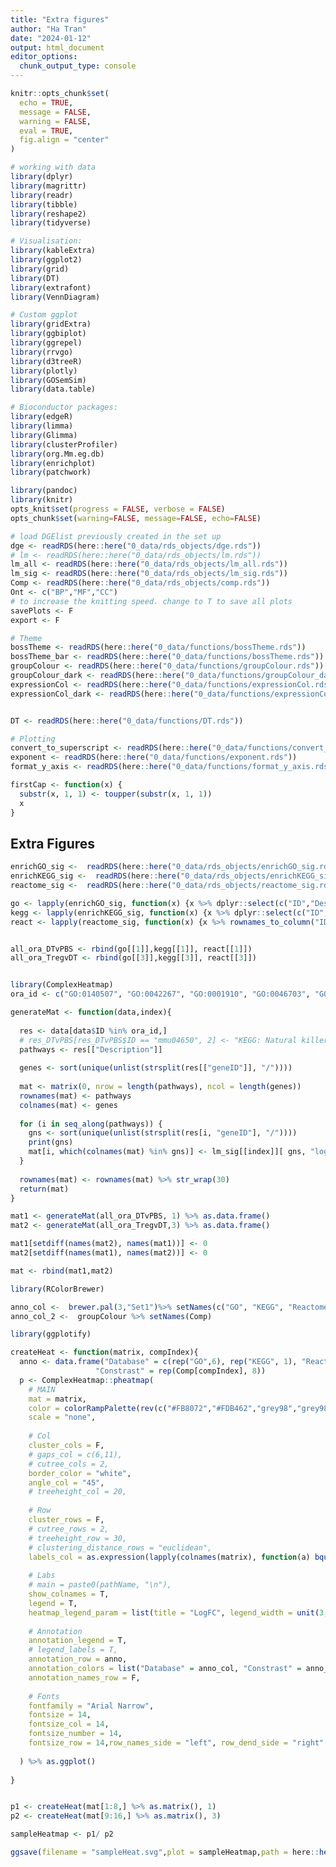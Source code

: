 ---
title: "Extra figures"
author: "Ha Tran"
date: "2024-01-12"
output: html_document
editor_options: 
  chunk_output_type: console
---
```{r setup, include=FALSE}
knitr::opts_chunk$set(
  echo = TRUE,
  message = FALSE,
  warning = FALSE,
  eval = TRUE,
  fig.align = "center"
)
```


```{r load libraries}
# working with data
library(dplyr)
library(magrittr)
library(readr)
library(tibble)
library(reshape2)
library(tidyverse)

# Visualisation:
library(kableExtra)
library(ggplot2)
library(grid)
library(DT)
library(extrafont)
library(VennDiagram)

# Custom ggplot
library(gridExtra)
library(ggbiplot)
library(ggrepel)
library(rrvgo)
library(d3treeR)
library(plotly)
library(GOSemSim)
library(data.table)

# Bioconductor packages:
library(edgeR)
library(limma)
library(Glimma)
library(clusterProfiler)
library(org.Mm.eg.db)
library(enrichplot)
library(patchwork)

library(pandoc)
library(knitr)
opts_knit$set(progress = FALSE, verbose = FALSE)
opts_chunk$set(warning=FALSE, message=FALSE, echo=FALSE)

```

```{r importData}
# load DGElist previously created in the set up
dge <- readRDS(here::here("0_data/rds_objects/dge.rds"))
# lm <- readRDS(here::here("0_data/rds_objects/lm.rds"))
lm_all <- readRDS(here::here("0_data/rds_objects/lm_all.rds"))
lm_sig <- readRDS(here::here("0_data/rds_objects/lm_sig.rds"))
Comp <- readRDS(here::here("0_data/rds_objects/comp.rds"))
Ont <- c("BP","MF","CC")
# to increase the knitting speed. change to T to save all plots
savePlots <- F
export <- F
```

```{r importFunctions}
# Theme
bossTheme <- readRDS(here::here("0_data/functions/bossTheme.rds"))
bossTheme_bar <- readRDS(here::here("0_data/functions/bossTheme.rds"))
groupColour <- readRDS(here::here("0_data/functions/groupColour.rds"))
groupColour_dark <- readRDS(here::here("0_data/functions/groupColour_dark.rds"))
expressionCol <- readRDS(here::here("0_data/functions/expressionCol.rds"))
expressionCol_dark <- readRDS(here::here("0_data/functions/expressionCol_dark.rds"))


DT <- readRDS(here::here("0_data/functions/DT.rds"))

# Plotting
convert_to_superscript <- readRDS(here::here("0_data/functions/convert_to_superscript.rds"))
exponent <- readRDS(here::here("0_data/functions/exponent.rds"))
format_y_axis <- readRDS(here::here("0_data/functions/format_y_axis.rds"))

firstCap <- function(x) {
  substr(x, 1, 1) <- toupper(substr(x, 1, 1))
  x
}

```

## Extra Figures

```{r functionalHeat}
enrichGO_sig <-  readRDS(here::here("0_data/rds_objects/enrichGO_sig.rds"))
enrichKEGG_sig <-  readRDS(here::here("0_data/rds_objects/enrichKEGG_sig.rds"))
reactome_sig <-  readRDS(here::here("0_data/rds_objects/reactome_sig.rds"))

go <- lapply(enrichGO_sig, function(x) {x %>% dplyr::select(c("ID","Description", "geneID"))})
kegg <- lapply(enrichKEGG_sig, function(x) {x %>% dplyr::select(c("ID","Description", "geneID"))})
react <- lapply(reactome_sig, function(x) {x %>% rownames_to_column("ID") %>% dplyr::select(c("ID","Description", "geneID"))})


all_ora_DTvPBS <- rbind(go[[1]],kegg[[1]], react[[1]])
all_ora_TregvDT <- rbind(go[[3]],kegg[[3]], react[[3]])


library(ComplexHeatmap)
ora_id <- c("GO:0140507", "GO:0042267", "GO:0001910", "GO:0046703", "GO:0001913","GO:0019835","mmu04612","R-MMU-1474228")

generateMat <- function(data,index){
  
  res <- data[data$ID %in% ora_id,]
  # res_DTvPBS[res_DTvPBS$ID == "mmu04650", 2] <- "KEGG: Natural killer cell mediated cytotoxicity"
  pathways <- res[["Description"]]
  
  genes <- sort(unique(unlist(strsplit(res[["geneID"]], "/"))))
  
  mat <- matrix(0, nrow = length(pathways), ncol = length(genes))
  rownames(mat) <- pathways
  colnames(mat) <- genes
  
  for (i in seq_along(pathways)) {
    gns <- sort(unique(unlist(strsplit(res[i, "geneID"], "/"))))
    print(gns)
    mat[i, which(colnames(mat) %in% gns)] <- lm_sig[[index]][ gns, "logFC"]
  }
  
  rownames(mat) <- rownames(mat) %>% str_wrap(30)
  return(mat)
}

mat1 <- generateMat(all_ora_DTvPBS, 1) %>% as.data.frame()
mat2 <- generateMat(all_ora_TregvDT,3) %>% as.data.frame()

mat1[setdiff(names(mat2), names(mat1))] <- 0
mat2[setdiff(names(mat1), names(mat2))] <- 0

mat <- rbind(mat1,mat2)

library(RColorBrewer)

anno_col <-  brewer.pal(3,"Set1")%>% setNames(c("GO", "KEGG", "Reactome"))
anno_col_2 <-  groupColour %>% setNames(Comp)

library(ggplotify)

createHeat <- function(matrix, compIndex){
  anno <- data.frame("Database" = c(rep("GO",6), rep("KEGG", 1), "Reactome"),
                   "Constrast" = rep(Comp[compIndex], 8)) 
  p <- ComplexHeatmap::pheatmap(
    # MAIN
    mat = matrix,
    color = colorRampPalette(rev(c("#FB8072","#FDB462","grey98","grey98","#8DD3C7","#80B1D3")))(30),
    scale = "none",
    
    # Col
    cluster_cols = F,
    # gaps_col = c(6,11),
    # cutree_cols = 2,
    border_color = "white",
    angle_col = "45",
    # treeheight_col = 20,
    
    # Row
    cluster_rows = F,
    # cutree_rows = 2,
    # treeheight_row = 30,
    # clustering_distance_rows = "euclidean",
    labels_col = as.expression(lapply(colnames(matrix), function(a) bquote(italic(.(a))))),
    
    # Labs
    # main = paste0(pathName, "\n"),
    show_colnames = T,
    legend = T,
    heatmap_legend_param = list(title = "LogFC", legend_width = unit(3, "cm")),
    
    # Annotation
    annotation_legend = T,
    # legend_labels = T,
    annotation_row = anno,
    annotation_colors = list("Database" = anno_col, "Constrast" = anno_col_2),
    annotation_names_row = F,
    
    # Fonts
    fontfamily = "Arial Narrow",
    fontsize = 14,
    fontsize_col = 14,
    fontsize_number = 14,
    fontsize_row = 14,row_names_side = "left", row_dend_side = "right"
    
  ) %>% as.ggplot()
  
}


p1 <- createHeat(mat[1:8,] %>% as.matrix(), 1)
p2 <- createHeat(mat[9:16,] %>% as.matrix(), 3)

sampleHeatmap <- p1/ p2

ggsave(filename = "sampleHeat.svg",plot = sampleHeatmap,path = here::here("2_plots/"),width = 21.5,height = 20,units = "cm")

```